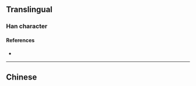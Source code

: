 {{also|殤}}
{{character info}}
==Translingual==

===Han character===
{{Han char|rn=78|rad=歹|as=05|sn=9|four=|canj=MNONH|ids=⿰歹⿱𠂉𠃓}}

====References====
* {{Han ref|kx=0580.081|hdz=21383.220|uh=6B87|ud=27527}}

----

==Chinese==
{{zh-see|殤}}